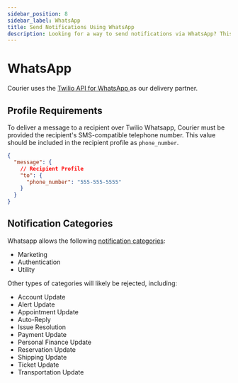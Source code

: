 ```yaml
---
sidebar_position: 8
sidebar_label: WhatsApp
title: Send Notifications Using WhatsApp
description: Looking for a way to send notifications via WhatsApp? This step-by-step tutorial will show you how to integrate WhatsApp's API the easy way.
---
```


# WhatsApp

Courier uses the [Twilio API for WhatsApp <FiExternalLink />](https://twilio.com/whatsapp) as our delivery partner. 

## Profile Requirements

To deliver a message to a recipient over Twilio Whatsapp, Courier must be provided the recipient's SMS-compatible telephone number. This value should be included in the recipient profile as `phone_number`.

```json title=JSON
{
  "message": {
    // Recipient Profile
    "to": {
      "phone_number": "555-555-5555"
    }
  }
}
```

## Notification Categories

Whatsapp allows the following [notification categories](https://www.twilio.com/docs/whatsapp/tutorial/send-whatsapp-notification-messages-templates#whatsapp-notification-categories):
- Marketing
- Authentication
- Utility

Other types of categories will likely be rejected, including:
- Account Update
- Alert Update
- Appointment Update
- Auto-Reply
- Issue Resolution
- Payment Update
- Personal Finance Update
- Reservation Update
- Shipping Update
- Ticket Update
- Transportation Update
